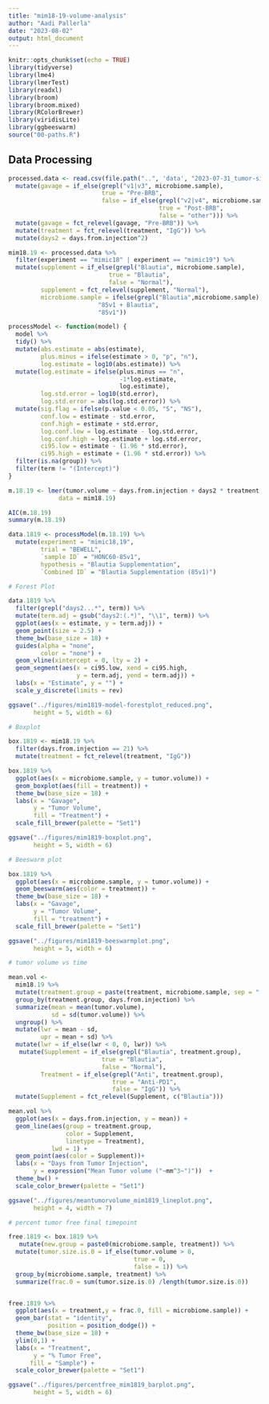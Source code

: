 ```yaml
---
title: "mim18-19-volume-analysis"
author: "Aadi Pallerla"
date: "2023-08-02"
output: html_document
---
```


```r
knitr::opts_chunk$set(echo = TRUE)
library(tidyverse)
library(lme4)
library(lmerTest)
library(readxl)
library(broom)
library(broom.mixed)
library(RColorBrewer)
library(viridisLite)
library(ggbeeswarm)
source("00-paths.R")


```

## Data Processing
```r
processed.data <- read.csv(file.path("..", 'data', "2023-07-31_tumor-size_R-formatted.csv")) %>%
  mutate(gavage = if_else(grepl("v1|v3", microbiome.sample),
                          true = "Pre-BRB",
                          false = if_else(grepl("v2|v4", microbiome.sample),
                                          true = "Post-BRB",
                                          false = "other"))) %>%
  mutate(gavage = fct_relevel(gavage, "Pre-BRB")) %>%
  mutate(treatment = fct_relevel(treatment, "IgG")) %>%
  mutate(days2 = days.from.injection^2) 

mim18.19 <- processed.data %>%
  filter(experiment == "mimic18" | experiment == "mimic19") %>% 
  mutate(supplement = if_else(grepl("Blautia", microbiome.sample),
                            true = "Blautia",
                            false = "Normal"),
         supplement = fct_relevel(supplement, "Normal"),
         microbiome.sample = ifelse(grepl("Blautia",microbiome.sample),
                         "85v1 + Blautia",
                         "85v1"))

```

```r
processModel <- function(model) {
  model %>%
  tidy() %>%
  mutate(abs.estimate = abs(estimate),
         plus.minus = ifelse(estimate > 0, "p", "n"),
         log.estimate = log10(abs.estimate)) %>%
  mutate(log.estimate = ifelse(plus.minus == "n", 
                               -1*log.estimate, 
                               log.estimate),
         log.std.error = log10(std.error),
         log.std.error = abs(log.std.error)) %>%
  mutate(sig.flag = ifelse(p.value < 0.05, "S", "NS"),
         conf.low = estimate - std.error,
         conf.high = estimate + std.error,
         log.conf.low = log.estimate - log.std.error,
         log.conf.high = log.estimate + log.std.error,
         ci95.low = estimate - (1.96 * std.error),
         ci95.high = estimate + (1.96 * std.error)) %>% 
  filter(is.na(group)) %>%
  filter(term != "(Intercept)")
}
```

```r

m.18.19 <- lmer(tumor.volume ~ days.from.injection + days2 * treatment * supplement + (1|unique.mouse.id) + experiment,
              data = mim18.19)

AIC(m.18.19)
summary(m.18.19)

data.1819 <- processModel(m.18.19) %>%
  mutate(experiment = "mimic18,19",
         trial = "BEWELL",
         `sample ID` = "HONC60-85v1",
         hypothesis = "Blautia Supplementation",
         `Combined ID` = "Blautia Supplementation (85v1)")

```

```r

# Forest Plot

data.1819 %>%
  filter(grepl("days2...*", term)) %>%
  mutate(term.adj = gsub("days2:(.*)", "\\1", term)) %>%
  ggplot(aes(x = estimate, y = term.adj)) +
  geom_point(size = 2.5) +
  theme_bw(base_size = 18) + 
  guides(alpha = "none",
         color = "none") +
  geom_vline(xintercept = 0, lty = 2) +
  geom_segment(aes(x = ci95.low, xend = ci95.high, 
                   y = term.adj, yend = term.adj)) +
  labs(x = "Estimate", y = "") +
  scale_y_discrete(limits = rev)

ggsave("../figures/mim1819-model-forestplot_reduced.png",
       height = 5, width = 6)

```

```r

# Boxplot

box.1819 <- mim18.19 %>%
  filter(days.from.injection == 21) %>%
  mutate(treatment = fct_relevel(treatment, "IgG")) 

box.1819 %>%
  ggplot(aes(x = microbiome.sample, y = tumor.volume)) +
  geom_boxplot(aes(fill = treatment)) +
  theme_bw(base_size = 18) +
  labs(x = "Gavage",
       y = "Tumor Volume",
       fill = "Treatment") +
  scale_fill_brewer(palette = "Set1")

ggsave("../figures/mim1819-boxplot.png",
       height = 5, width = 6)
```

```r

# Beeswarm plot

box.1819 %>%
  ggplot(aes(x = microbiome.sample, y = tumor.volume)) +
  geom_beeswarm(aes(color = treatment)) +
  theme_bw(base_size = 18) +
  labs(x = "Gavage",
       y = "Tumor Volume",
       fill = "treatment") +
  scale_fill_brewer(palette = "Set1")

ggsave("../figures/mim1819-beeswarmplot.png",
       height = 5, width = 6)

```

```r

# tumor volume vs time

mean.vol <-
  mim18.19 %>%
  mutate(treatment.group = paste(treatment, microbiome.sample, sep = " x ")) %>%
  group_by(treatment.group, days.from.injection) %>%
  summarize(mean = mean(tumor.volume),
            sd = sd(tumor.volume)) %>%
  ungroup() %>%
  mutate(lwr = mean - sd,
         upr = mean + sd) %>%
  mutate(lwr = if_else(lwr < 0, 0, lwr)) %>%
   mutate(Supplement = if_else(grepl("Blautia", treatment.group),
                          true = "Blautia",
                          false = "Normal"),
         Treatment = if_else(grepl("Anti", treatment.group),
                             true = "Anti-PD1",
                             false = "IgG")) %>%
  mutate(Supplement = fct_relevel(Supplement, c("Blautia")))

mean.vol %>%
  ggplot(aes(x = days.from.injection, y = mean)) +
  geom_line(aes(group = treatment.group,
                color = Supplement,
                linetype = Treatment), 
            lwd = 1) + 
  geom_point(aes(color = Supplement))+
  labs(x = "Days from Tumor Injection", 
       y = expression("Mean Tumor volume ("~mm^3~")"))  +
  theme_bw() +
  scale_color_brewer(palette = "Set1") 

ggsave("../figures/meantumorvolume_mim1819_lineplot.png", 
       height = 4, width = 7)

```

```r

# percent tumor free final timepoint

free.1819 <- box.1819 %>%
   mutate(new.group = paste0(microbiome.sample, treatment)) %>%
  mutate(tumor.size.is.0 = if_else(tumor.volume > 0, 
                                   true = 0, 
                                   false = 1)) %>%
  group_by(microbiome.sample, treatment) %>%
  summarize(frac.0 = sum(tumor.size.is.0) /length(tumor.size.is.0))


free.1819 %>%
  ggplot(aes(x = treatment,y = frac.0, fill = microbiome.sample)) +
  geom_bar(stat = "identity",
           position = position_dodge()) +
  theme_bw(base_size = 18) +
  ylim(0,1) +
  labs(x = "Treatment",
       y = "% Tumor Free",
      fill = "Sample") +
  scale_color_brewer(palette = "Set1")

ggsave("../figures/percentfree_mim1819_barplot.png", 
       height = 5, width = 6)

```

